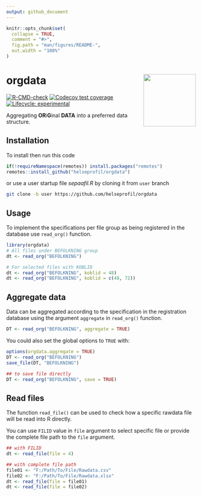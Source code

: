```yaml
---
output: github_document
---
```


<!-- README.md is generated from README.Rmd. Please edit that file -->

```r
knitr::opts_chunk$set(
  collapse = TRUE,
  comment = "#>",
  fig.path = "man/figures/README-",
  out.width = "100%"
)
```
# orgdata <img src='man/figures/logo.png' align="right" height="139" />

<!-- badges: start -->
[![R-CMD-check](https://github.com/helseprofil/orgdata/workflows/R-CMD-check/badge.svg)](https://github.com/helseprofil/orgdata/actions)
[![Codecov test coverage](https://codecov.io/gh/helseprofil/orgdata/branch/main/graph/badge.svg)](https://codecov.io/gh/helseprofil/orgdata?branch=main)
[![Lifecycle: experimental](https://img.shields.io/badge/lifecycle-experimental-orange.svg)](https://lifecycle.r-lib.org/articles/stages.html#experimental)
<!-- badges: end -->

Aggregating **OR**i**G**inal **DATA** into a preferred data structure.

## Installation

To install then run this code

```r
if(!requireNamespace(remotes)) install.packages("remotes")
remotes::install_github("helseprofil/orgdata")
```

or use a user startup file *sepaafil.R* by cloning it from `user` branch

```sh
git clone -b user https://github.com/helseprofil/orgdata
```


## Usage 

To implement the specifications per file group as being registered in 
the database use `read_org()` function.  

```r
library(orgdata)
# All files under BEFOLKNING group
dt <- read_org("BEFOLKNING")

# For selected files with KOBLID
dt <- read_org("BEFOLKNING", koblid = 48)
dt <- read_org("BEFOLKNING", koblid = c(48, 72))
```

## Aggregate data

Data can be aggregated according to the specification in the registration database
using the argument `aggregate` in `read_org()` function.

```r
DT <- read_org("BEFOLKNING", aggregate = TRUE)
```

You could also set the global options to `TRUE` with:

```r
options(orgdata.aggregate = TRUE)
DT <- read_org("BEFOLKNING")
save_file(DT, "BEFOLKNING")

## to save file directly
DT <- read_org("BEFOLKNING", save = TRUE)
```

## Read files

The function `read_file()` can be used to check how a specific rawdata 
file will be read into R directly. 

You can use `FILID` value in `file` argument to select specific file or provide the complete file path
to the `file` argument.

```r
## with FILID
dt <- read_file(file = 4)

## with complete file path
file01 <- "F:/Path/To/File/Rawdata.csv"
file02 <- "F:/Path/To/File/Rawdata.xlsx"
dt <- read_file(file = file01)
dt <- read_file(file = file02)
```
